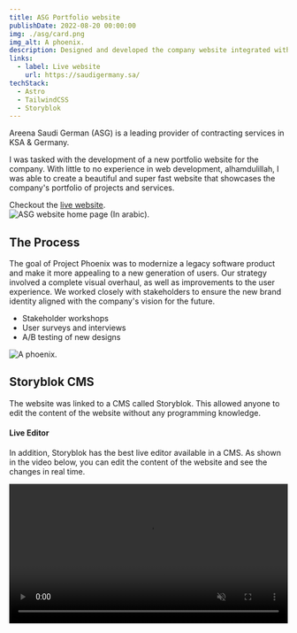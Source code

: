 ```yaml
---
title: ASG Portfolio website
publishDate: 2022-08-20 00:00:00
img: ./asg/card.png
img_alt: A phoenix.
description: Designed and developed the company website integrated with Storyblok CMS.
links:
  - label: Live website
    url: https://saudigermany.sa/
techStack:
  - Astro
  - TailwindCSS
  - Storyblok
---
```


Areena Saudi German (ASG) is a leading provider of contracting services in KSA & Germany.

I was tasked with the development of a new portfolio website for the company.
With little to no experience in web development, alhamdulillah, I was able to create a beautiful
and super fast website that showcases the company's portfolio of projects and services.

<div>
Checkout the <span> <a href="https://saudigermany.sa/" target="_blank">live website</a></span>.
</div>


<Image src={mainImage} alt="ASG website home page (In arabic)." />

<br/>

## The Process

<TwoCol>
    <div slot="left">
        <p>The goal of Project Phoenix was to modernize a legacy software product and make it more appealing to a new generation of users. Our strategy involved a complete visual overhaul, as well as improvements to the user experience. We worked closely with stakeholders to ensure the new brand identity aligned with the company's vision for the future.</p>
        <ul>
            <li>Stakeholder workshops</li>
            <li>User surveys and interviews</li>
            <li>A/B testing of new designs</li>
        </ul>
    </div>
    <div slot="right">
        <Image src={image1} alt="A phoenix." />
    </div>
</TwoCol>

## Storyblok CMS

The website was linked to a CMS called Storyblok. This allowed anyone to
 edit the content of the website without any programming knowledge.

#### Live Editor

In addition, Storyblok has the best live editor available in a CMS.
As shown in the video below, you can edit the content of the website
and see the changes in real time.

<video class="bordered" alt="Storyblok demo" 
controls muted="muted" width="100%" preload="metadata" >
<source src="/video/asg-storyblok-demo.webm" type="video/webm" />
<source src="/video/asg-storyblok-demo.mp4" type="video/mp4" />
</video>

